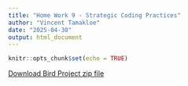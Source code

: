 ```yaml
---
title: "Home Work 9 - Strategic Coding Practices"
author: "Vincent Tamakloe"
date: "2025-04-30"
output: html_document
---
```


```r
knitr::opts_chunk$set(echo = TRUE)
```



[Download Bird Project zip file](NewBirdProject.zip) 